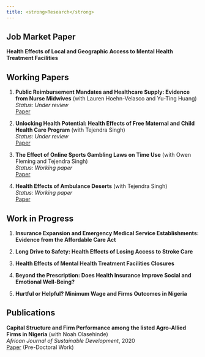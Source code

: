 ```yaml
---
title: <strong>Research</strong>
---
```


## <strong>Job Market Paper</strong>

**Health Effects of Local and Geographic Access to Mental Health Treatment Facilities**

## <strong>Working Papers</strong>

1. **Public Reimbursement Mandates and Healthcare Supply: Evidence from Nurse Midwives** (with Lauren Hoehn-Velasco and Yu-Ting Huang)  
   *Status: Under review*    
   [Paper](https://papers.ssrn.com/sol3/papers.cfm?abstract_id=5260167)

2. **Unlocking Health Potential: Health Effects of Free Maternal and Child Health Care Program** (with Tejendra Singh)  
   *Status: Under review*  
   [Paper](https://osf.io/preprints/osf/y6wzt)

3. **The Effect of Online Sports Gambling Laws on Time Use** (with Owen Fleming and Tejendra Singh)  
   *Status: Working paper*  
   [Paper](https://osf.io/preprints/osf/nxg6y_v1)

4. **Health Effects of Ambulance Deserts** (with Tejendra Singh)  
   *Status: Working paper*  
   [Paper](https://osf.io/preprints/osf/w23ap_v1)

## <strong>Work in Progress</strong>

1. **Insurance Expansion and Emergency Medical Service Establishments: Evidence from the Affordable Care Act**


2. **Long Drive to Safety: Health Effects of Losing Access to Stroke Care**


3. **Health Effects of Mental Health Treatment Facilities Closures**


4. **Beyond the Prescription: Does Health Insurance Improve Social and Emotional Well-Being?**


5. **Hurtful or Helpful? Minimum Wage and Firms Outcomes in Nigeria**

## <strong>Publications</strong>

**Capital Structure and Firm Performance among the listed Agro-Allied Firms in Nigeria** (with Noah Olasehinde)  
*African Journal of Sustainable Development*, 2020  
[Paper](https://osf.io/preprints/socarxiv/6jzan_v2) (Pre-Doctoral Work) 